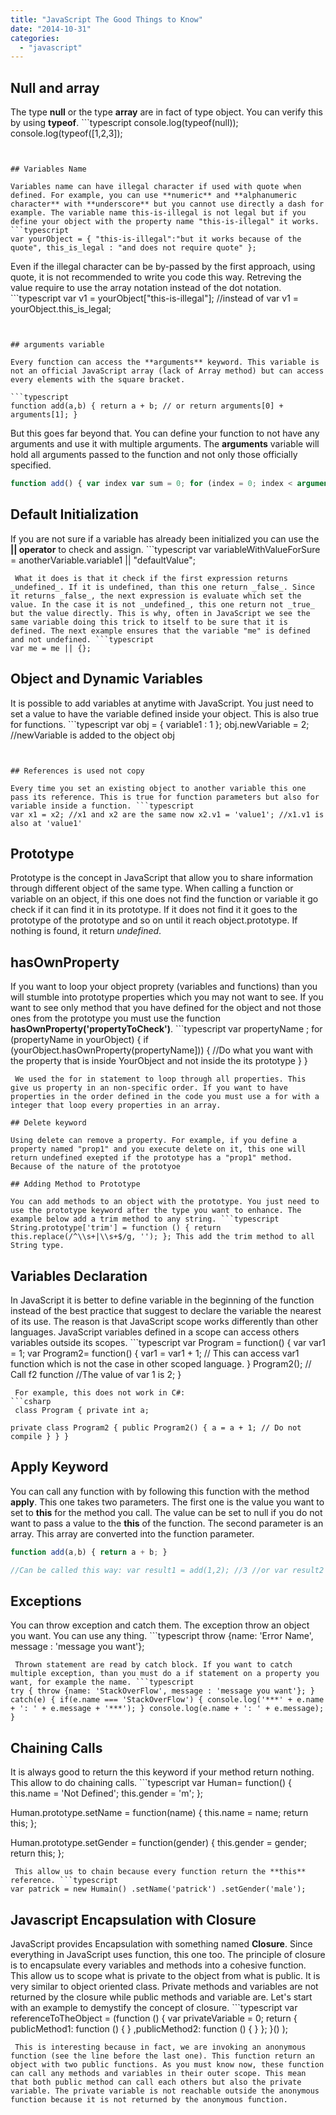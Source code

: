 ```yaml
---
title: "JavaScript The Good Things to Know"
date: "2014-10-31"
categories: 
  - "javascript"
---
```


## Null and array

The type **null** or the type **array** are in fact of type object. You can verify this by using **typeof**. ```typescript
console.log(typeof(null)); console.log(typeof([1,2,3]); 
``` 


## Variables Name

Variables name can have illegal character if used with quote when defined. For example, you can use **numeric** and **alphanumeric character** with **underscore** but you cannot use directly a dash for example. The variable name this-is-illegal is not legal but if you define your object with the property name "this-is-illegal" it works. ```typescript
var yourObject = { "this-is-illegal":"but it works because of the quote", this_is_legal : "and does not require quote" }; 
``` 
 Even if the illegal character can be by-passed by the first approach, using quote, it is not recommended to write you code this way. Retreving the value require to use the array notation instead of the dot notation. ```typescript
var v1 = yourObject["this-is-illegal"]; //instead of var v1 = yourObject.this_is_legal; 
``` 


## arguments variable

Every function can access the **arguments** keyword. This variable is not an official JavaScript array (lack of Array method) but can access every elements with the square bracket.

```typescript
function add(a,b) { return a + b; // or return arguments[0] + arguments[1]; } 
``` 


But this goes far beyond that. You can define your function to not have any arguments and use it with multiple arguments. The **arguments** variable will hold all arguments passed to the function and not only those officially specified.

```typescript
function add() { var index var sum = 0; for (index = 0; index < arguments.length; index += 1) { sum += arguments[index]; } return sum } var result = add(1,2,3,4,5); // 15 
``` 


## Default Initialization

If you are not sure if a variable has already been initialized you can use the **|| operator** to check and assign. ```typescript
var variableWithValueForSure = anotherVariable.variable1 || "defaultValue"; 
``` 
 What it does is that it check if the first expression returns _undefined_. If it is undefined, than this one return _false_. Since it returns _false_, the next expression is evaluate which set the value. In the case it is not _undefined_, this one return not _true_ but the value directly. This is why, often in JavaScript we see the same variable doing this trick to itself to be sure that it is defined. The next example ensures that the variable "me" is defined and not undefined. ```typescript
var me = me || {}; 
``` 


## Object and Dynamic Variables

It is possible to add variables at anytime with JavaScript. You just need to set a value to have the variable defined inside your object. This is also true for functions. ```typescript
var obj = { variable1 : 1 }; obj.newVariable = 2; //newVariable is added to the object obj 
``` 


## References is used not copy

Every time you set an existing object to another variable this one pass its reference. This is true for function parameters but also for variable inside a function. ```typescript
var x1 = x2; //x1 and x2 are the same now x2.v1 = 'value1'; //x1.v1 is also at 'value1' 
``` 


## Prototype

Prototype is the concept in JavaScript that allow you to share information through different object of the same type. When calling a function or variable on an object, if this one does not find the function or variable it go check if it can find it in its prototype. If it does not find it it goes to the prototype of the prototype and so on until it reach object.prototype. If nothing is found, it return _undefined_.

## hasOwnProperty

If you want to loop your object proprety (variables and functions) than you will stumble into prototype properties which you may not want to see. If you want to see only method that you have defined for the object and not those ones from the prototype you must use the function **hasOwnProperty('propertyToCheck')**. ```typescript
var propertyName ; for (propertyName in yourObject) { if (yourObject.hasOwnProperty(propertyName])) { //Do what you want with the property that is inside YourObject and not inside the its prototype } } 
``` 
 We used the for in statement to loop through all properties. This give us property in an non-specific order. If you want to have properties in the order defined in the code you must use a for with a integer that loop every properties in an array.

## Delete keyword

Using delete can remove a property. For example, if you define a property named "prop1" and you execute delete on it, this one will return undefined exepted if the prototype has a "prop1" method. Because of the nature of the prototyoe

## Adding Method to Prototype

You can add methods to an object with the prototype. You just need to use the prototype keyword after the type you want to enhance. The example below add a trim method to any string. ```typescript
String.prototype['trim'] = function () { return this.replace(/^\\s+|\\s+$/g, ''); }; This add the trim method to all String type. 
``` 


## Variables Declaration

In JavaScript it is better to define variable in the beginning of the function instead of the best practice that suggest to declare the variable the nearest of its use. The reason is that JavaScript scope works differently than other languages. JavaScript variables defined in a scope can access others variables outside its scopes. ```typescript
var Program = function() { var var1 = 1; var Program2= function() { var1 = var1 + 1; // This can access var1 function which is not the case in other scoped language. } Program2(); // Call f2 function //The value of var 1 is 2; } 
``` 
 For example, this does not work in C#: 
```csharp
 class Program { private int a;

private class Program2 { public Program2() { a = a + 1; // Do not compile } } } 
```

## Apply Keyword

You can call any function with by following this function with the method **apply**. This one takes two parameters. The first one is the value you want to set to **this** for the method you call. The value can be set to null if you do not want to pass a value to the **this** of the function. The second parameter is an array. This array are converted into the function parameter.

```typescript
function add(a,b) { return a + b; } 
``` 
 ```typescript
//Can be called this way: var result1 = add(1,2); //3 //or var result2 = add.apply(null,[1,2]); //3 
``` 


## Exceptions

You can throw exception and catch them. The exception throw an object you want. You can use any thing. ```typescript
throw {name: 'Error Name', message : 'message you want'}; 
``` 
 Thrown statement are read by catch block. If you want to catch multiple exception, than you must do a if statement on a property you want, for example the name. ```typescript
try { throw {name: 'StackOverFlow', message : 'message you want'}; } catch(e) { if(e.name === 'StackOverFlow') { console.log('***' + e.name + ': ' + e.message + '***'); } console.log(e.name + ': ' + e.message); } 
``` 


## Chaining Calls

It is always good to return the this keyword if your method return nothing. This allow to do chaining calls. ```typescript
var Human= function() { this.name = 'Not Defined'; this.gender = 'm'; };

Human.prototype.setName = function(name) { this.name = name; return this; };

Human.prototype.setGender = function(gender) { this.gender = gender; return this; }; 
``` 
 This allow us to chain because every function return the **this** reference. ```typescript
var patrick = new Humain() .setName('patrick') .setGender('male'); 
``` 


## Javascript Encapsulation with Closure

JavaScript provides Encapsulation with something named **Closure**. Since everything in JavaScript uses function, this one too. The principle of closure is to encapsulate every variables and methods into a cohesive function. This allow us to scope what is private to the object from what is public. It is very similar to object oriented class. Private methods and variables are not returned by the closure while public methods and variable are. Let's start with an example to demystify the concept of closure. ```typescript
var referenceToTheObject = (function () { var privateVariable = 0; return { publicMethod1: function () { } ,publicMethod2: function () { } }; }() ); 
``` 
 This is interesting because in fact, we are invoking an anonymous function (see the line before the last one). This function return an object with two public functions. As you must know now, these function can call any methods and variables in their outer scope. This mean that both public method can call each others but also the private variable. The private variable is not reachable outside the anonymous function because it is not returned by the anonymous function.
